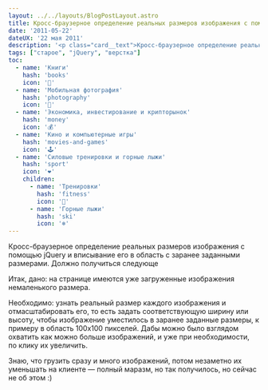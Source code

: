 ```yaml
---
layout: ../../layouts/BlogPostLayout.astro
title: Кросс-браузерное определение реальных размеров изображения с помощью jQuery
date: '2011-05-22'
dateUX: '22 мая 2011'
description: '<p class="card__text">Кросс-браузерное определение реальных размеров изображения с помощью jQuery и вписывание его в область с заранее заданными размерами. Должно получиться следующе</p>'
tags: ["старое", "jQuery", "верстка"]
toc: 
  - name: 'Книги'
    hash: 'books'
    icon: '📖'
  - name: 'Мобильная фотография'
    hash: 'photography'
    icon: '📸'
  - name: 'Экономика, инвестирование и крипторынок'
    hash: 'money'
    icon: '💰'
  - name: 'Кино и компьютерные игры'
    hash: 'movies-and-games'
    icon: '🕹️'
  - name: 'Силовые тренировки и горные лыжи'
    hash: 'sport'
    icon: '❤️'
    children:
      - name: 'Тренировки'
        hash: 'fitness'
        icon: '💪'
      - name: 'Горные лыжи'
        hash: 'ski'
        icon: '❄️'
---
```

Кросс-браузерное определение реальных размеров изображения с помощью jQuery и вписывание его в область с заранее заданными размерами. Должно получиться следующе

Итак, дано: на странице имеются уже загруженные изображения немаленького размера.

Необходимо: узнать реальный размер каждого изображения и отмасштабировать его, то есть задать соответствующую ширину или высоту, чтобы изображение уместилось в заранее заданные размеры, к примеру в область 100х100 пикселей. Дабы можно было взглядом охватить как можно больше изображений, и уже при необходимости, по клику их увеличить.


Знаю, что грузить сразу и много изображений, потом незаметно их уменьшать на клиенте — полный маразм, но так получилось, но сейчас не об этом :)